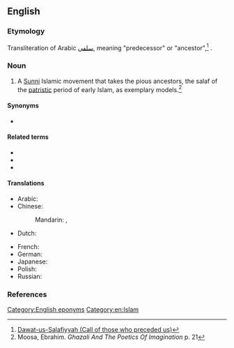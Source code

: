 ==English==
{{wikipedia}}

===Etymology===
Transliteration of Arabic [[سلفي]], meaning "predecessor" or "ancestor",<ref>[http://muttaqun.com/salafiyyah.html Dawat-us-Salafiyyah (Call of those who preceded us)]</ref> {{suffix|en||ism}}.

===Noun===
{{en-noun|-}}

# A [[Sunni]] Islamic movement that takes the pious ancestors, the salaf of the [[patristic]] period of early Islam, as exemplary models.<ref>Moosa, Ebrahim. ''Ghazali And The Poetics Of Imagination'' {{ISBN|0-8078-5612-6}} p. 21</ref>

====Synonyms====
* {{l|en|Wahhabism}}

====Related terms====
* {{l|en|Salafi}}
* {{l|en|Salafist}}
* {{l|en|Salafiyya}}

====Translations====
{{trans-top|a Sunni Islamic movement}}
* Arabic: {{t|ar|سَلَفِيَّة|f}}
* Chinese:
*: Mandarin: {{t|cmn|沙拉菲主義|sc=Hani}}, {{t|cmn|沙拉菲主义|tr=shālāfēizhǔyì|sc=Hani}}
* Dutch: {{t+|nl|salafisme|n}}
{{trans-mid}}
* French: {{t+|fr|salafisme|m}}
* German: {{t+|de|Salafismus|m}}
* Japanese: {{t|ja|サラフィズム|tr=sarafizumu|sc=Jpan}}
* Polish: {{t|pl|salafizm|m}}
* Russian: {{t+|ru|салафи́зм|m}}
{{trans-bottom}}

===References===
<references/>

[[Category:English eponyms]]
[[Category:en:Islam]]